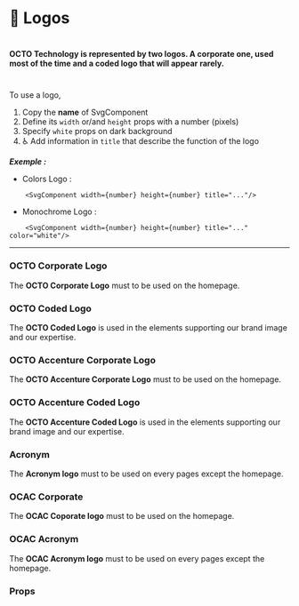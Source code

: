 


<Meta title="⚛️Atoms|💎 Logos" />

# 💎 Logos

#

#

#### OCTO Technology is represented by two logos. A corporate one, used most of the time and a coded logo that will appear rarely.

#

To use a logo,

1. Copy the **name** of SvgComponent
2. Define its `width` or/and `height` props with a number (pixels)
3. Specify `white` props on dark background
4. ♿ Add information in `title` that describe the function of the logo

**_Exemple :_**

- Colors Logo :

```
    <SvgComponent width={number} height={number} title="..."/>

```

- Monochrome Logo :

```
    <SvgComponent width={number} height={number} title="..." color="white"/>
```

---

### OCTO Corporate Logo

The **OCTO Corporate Logo** must to be used on the homepage.

<Preview>
  <Story name="OCTO Corporate Logo">
    <div className="spacing">
      <Corporate width={100} />
      <Corporate className="background" width={100} color="white" />
    </div>
  </Story>
</Preview>

### OCTO Coded Logo

The **OCTO Coded Logo** is used in the elements supporting our brand image and our expertise.

<Preview>
  <Story name="OCTO Coded Logo">
    <div className="spacing">
      <Coded width={100} />
      <Coded className="background" width={100} color="white" />
    </div>
  </Story>
</Preview>

### OCTO Accenture Corporate Logo

The **OCTO Accenture Corporate Logo** must to be used on the homepage.

<Preview>
  <Story name="OCTO Accenture Corporate Logo">
    <div className="spacing">
      <AcnCorporate width={100} />
      <AcnCorporate className="background" width={100} color="white" />
    </div>
  </Story>
</Preview>

### OCTO Accenture Coded Logo

The **OCTO Accenture Coded Logo** is used in the elements supporting our brand image and our expertise.

<Preview>
  <Story name="OCTO Accenture Coded Logo">
    <div className="spacing">
      <AcnCoded width={100}/>
      <AcnCoded className="background" width={100} color="white" />
    </div>
  </Story>
</Preview>

### Acronym

The **Acronym logo** must to be used on every pages except the homepage.

<Preview>
  <Story name="Acronym">
    <div className="spacing">
      <Acronym width={100} />
      <Acronym width={100} color="secondary" />
      <Acronym width={100} color="twotone" />
      <Acronym className="background" width={100} color="white" />
    </div>
  </Story>
</Preview>

### OCAC Corporate

The **OCAC Coporate logo** must to be used on the homepage.

<Preview>
  <Story name="Ocac Coporate">
    <div className="spacing">
      <OcacCorporate width={100} />
      <OcacCorporate className="background" color="white" width={100} />
    </div>
  </Story>
</Preview>

### OCAC Acronym

The **OCAC Acronym logo** must to be used on every pages except the homepage.

<Preview>
  <Story name="Ocac Acronym">
    <div className="spacing">
      <OcacAcronym color="primary" width={100} />
      <OcacAcronym className="background" width={100} color="white" />
    </div>
  </Story>
</Preview>

### Props

<Props of={Acronym} />
